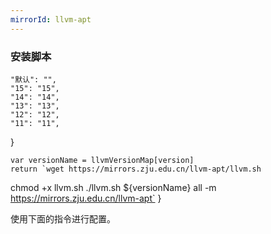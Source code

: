 ```yaml
---
mirrorId: llvm-apt
---
```



### 安装脚本

    "默认": "",
    "15": "15",
    "14": "14",
    "13": "13",
    "12": "12",
    "11": "11",
}

    var versionName = llvmVersionMap[version]
    return `wget https://mirrors.zju.edu.cn/llvm-apt/llvm.sh
chmod +x llvm.sh
./llvm.sh ${versionName} all -m https://mirrors.zju.edu.cn/llvm-apt`
}

使用下面的指令进行配置。

<ConfigGenerator promptString="请选择您需要的 LLVM 版本：" versionList={Object.keys(llvmVersionMap)} defaultVersion="默认" configGen={GetConfig} language="bash" />
